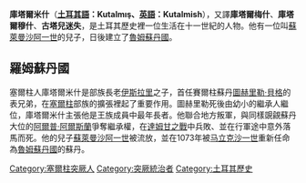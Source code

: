 {{Infobox royalty
| type = Prince
| name =庫塔爾米什
| more = 
| image = 
| caption = 
| succession = [[魯姆蘇丹國|魯姆蘇丹國]][[苏丹_(称谓)|蘇丹]]
| reign = ? – 1063年	
| coronation =
| predecessor = [[伊斯拉里|伊斯拉里]] 	
| successor = [[蘇萊曼沙阿一世|蘇萊曼沙阿一世]]
| full name = 
| house = [[塞爾柱王朝|塞爾柱王朝]]
| spouse=
| father = [[伊斯拉里|伊斯拉里]]
| mother = 
| birth_date = 
| birth_place = 
| death_date = 
| death_place = 
| place of burial =
| religion = [[伊斯兰教|伊斯兰教]][[遜尼派|遜尼派]]
}}
'''庫塔爾米什'''（'''[[土耳其語|土耳其語]]：Kutalmış、[[英語|英語]]：Kutalmish'''），又譯'''庫塔爾梅什'''、'''庫塔爾穆什'''、'''古塔兒迷失'''，是土耳其歷史裡一位生活在十一世紀的人物。他有一位叫[[蘇萊曼沙阿一世|蘇萊曼沙阿一世]]的兒子，日後建立了[[魯姆蘇丹國|魯姆蘇丹國]]。

== 羅姆蘇丹國 ==

塞爾柱人庫塔爾米什是部族長老[[伊斯拉里|伊斯拉里]]之子，首任賽爾柱蘇丹[[圖赫里勒·貝格|圖赫里勒·貝格]]的表兄弟，在[[塞爾柱|塞爾柱]]部族的擴張裡起了重要作用。圖赫里勒死後由幼小的繼承人繼位，庫塔爾米什主張他是王族成員中最年長者。他聯合地方叛軍，與同樣覬覦蘇丹大位的[[阿爾普·阿爾斯蘭|阿爾普·阿爾斯蘭]]爭奪繼承權，在[[達姆甘之戰|達姆甘之戰]]中兵敗、並在行軍途中意外落馬而死。他的兒子[[蘇萊曼沙阿一世|蘇萊曼沙阿一世]]被流放，並在1073年被[[马立克沙一世|马立克沙一世]]重新任命為[[魯姆蘇丹國|魯姆蘇丹國]]的蘇丹。

{{start box}}
{{succession box|title=[[塞爾柱王朝|塞爾柱王朝]]領袖|before=新成立|after=[[蘇萊曼沙阿一世|蘇萊曼沙阿一世]]|years=?–1063年}}
{{end box}}

{{塞爾柱王朝}}
[[Category:塞爾柱突厥人|Category:塞爾柱突厥人]]
[[Category:突厥統治者|Category:突厥統治者]]
[[Category:土耳其歷史|Category:土耳其歷史]]